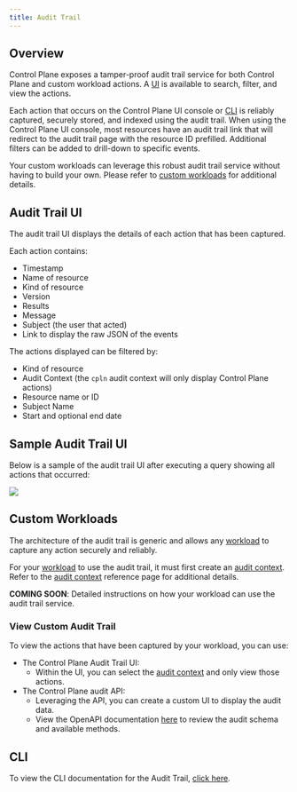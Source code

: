```yaml
---
title: Audit Trail
---
```


## Overview

Control Plane exposes a tamper-proof audit trail service for both Control Plane and custom workload actions. A [UI](#audit-trail-ui) is available to search, filter, and view the actions.

Each action that occurs on the Control Plane UI console or [CLI](/reference/cli) is reliably captured, securely stored, and indexed using the audit trail. When using the Control Plane UI console, most resources have an audit trail link that will redirect to the audit trail page with the resource ID prefilled. Additional filters can be added to drill-down to specific events.

Your custom workloads can leverage this robust audit trail service without having to build your own. Please refer to [custom workloads](#custom-workloads) for additional details.

## Audit Trail UI

The audit trail UI displays the details of each action that has been captured.

Each action contains:

- Timestamp
- Name of resource
- Kind of resource
- Version
- Results
- Message
- Subject (the user that acted)
- Link to display the raw JSON of the events

The actions displayed can be filtered by:

- Kind of resource
- Audit Context (the `cpln` audit context will only display Control Plane actions)
- Resource name or ID
- Subject Name
- Start and optional end date

## Sample Audit Trail UI

Below is a sample of the audit trail UI after executing a query showing all actions that occurred:

<Frame>
  <img src="/images/reference/audittrail/log-ui-audit-trail.png" />
</Frame>

## Custom Workloads

The architecture of the audit trail is generic and allows any [workload](/concepts/workload) to capture any action securely and reliably.

For your [workload](/concepts/workload) to use the audit trail, it must first create an [audit context](/reference/auditctx). Refer to the [audit context](/reference/auditctx) reference page for additional details.

**COMING SOON**: Detailed instructions on how your workload can use the audit trail service.

### View Custom Audit Trail

To view the actions that have been captured by your workload, you can use:

- The Control Plane Audit Trail UI:
  - Within the UI, you can select the [audit context](/reference/auditctx) and only view those actions.
- The Control Plane audit API:
  - Leveraging the API, you can create a custom UI to display the audit data.
  - View the OpenAPI documentation [here](https://audit.cpln.io/openapi.json) to review the audit schema and available methods.

## CLI

To view the CLI documentation for the Audit Trail, [click here](/reference/cli#audittrail).
